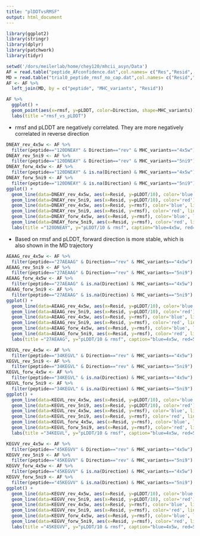 ```yaml
---
title: "plDDTvsRMSF"
output: html_document
---
```


```r
library(ggplot2)
library(stringr)
library(dplyr)
library(patchwork)
library(tidyr)
```

```r
setwd('/dors/meilerlab/home/chey120/mhcii_asyn/Data')
AF = read.table("peptide_AFconfidence.dat",col.names= c("Res","Resid", "pLDDT", "protein")) %>% separate(protein, c("MHC_variants", "peptide"))
MD = read.table("trial0_peptide_rmsf_no_cap.dat",col.names= c("Resid","rmsf", "protein")) %>% separate(protein, c("peptide", "MHC_variants", "Direction")) %>% mutate(Resid=Resid-180)
AF <- AF %>%
  left_join(MD, by = c("peptide", "MHC_variants", "Resid"))
```

```r
AF %>%
  ggplot() +
  geom_point(aes(x=rmsf, y=pLDDT, color=Direction, shape=MHC_variants)) +
  labs(title ="rmsf_vs_pLDDT")
```
- rmsf and pLDDT are negatively correlated. They are more negatively correlated in reverse direction 
```r
DNEAY_rev_4x5w <- AF %>%
  filter(peptide=="120DNEAY" & Direction=="rev" & MHC_variants=="4x5w") 
DNEAY_rev_5ni9 <- AF %>%
  filter(peptide=="120DNEAY" & Direction=="rev" & MHC_variants=="5ni9") 
DNEAY_forw_4x5w <- AF %>%
  filter(peptide=="120DNEAY" & is.na(Direction) & MHC_variants=="4x5w") 
DNEAY_forw_5ni9 <- AF %>%
  filter(peptide=="120DNEAY" & is.na(Direction) & MHC_variants=="5ni9") 
ggplot() +
  geom_line(data=DNEAY_rev_4x5w, aes(x=Resid, y=pLDDT/10), color='blue')  +   
  geom_line(data=DNEAY_rev_5ni9, aes(x=Resid, y=pLDDT/10), color='red')  +   
  geom_line(data=DNEAY_rev_4x5w, aes(x=Resid, y=rmsf), color='blue', linetype = 3)  +   
  geom_line(data=DNEAY_rev_5ni9, aes(x=Resid, y=rmsf), color='red', linetype = 3)  +  
  geom_line(data=DNEAY_forw_4x5w, aes(x=Resid, y=rmsf), color='blue', linetype = 2)  +   
  geom_line(data=DNEAY_forw_5ni9, aes(x=Resid, y=rmsf), color='red', linetype = 2)  +   
  labs(title ="120DNEAY", y="pLDDT/10 & rmsf", caption="blue=4x5w, red=5ni9, solid=pLDDT/10, dashed=forward direction, dotted=reverse direction \n note: both structures predicted by AF are in forward direction")
```
- Based on rmsf and pLDDT, forward direction is more stable, which is also shown in the MD trajectory
```r
AEAAG_rev_4x5w <- AF %>%
  filter(peptide=="27AEAAG" & Direction=="rev" & MHC_variants=="4x5w") 
AEAAG_rev_5ni9 <- AF %>%
  filter(peptide=="27AEAAG" & Direction=="rev" & MHC_variants=="5ni9") 
AEAAG_forw_4x5w <- AF %>%
  filter(peptide=="27AEAAG" & is.na(Direction) & MHC_variants=="4x5w") 
AEAAG_forw_5ni9 <- AF %>%
  filter(peptide=="27AEAAG" & is.na(Direction) & MHC_variants=="5ni9") 
ggplot() +
  geom_line(data=AEAAG_rev_4x5w, aes(x=Resid, y=pLDDT/10), color='blue')  +   
  geom_line(data=AEAAG_rev_5ni9, aes(x=Resid, y=pLDDT/10), color='red')  +   
  geom_line(data=AEAAG_rev_4x5w, aes(x=Resid, y=rmsf), color='blue', linetype = 3)  +   
  geom_line(data=AEAAG_rev_5ni9, aes(x=Resid, y=rmsf), color='red', linetype = 3)  +  
  geom_line(data=AEAAG_forw_4x5w, aes(x=Resid, y=rmsf), color='blue', linetype = 2)  +   
  geom_line(data=AEAAG_forw_5ni9, aes(x=Resid, y=rmsf), color='red', linetype = 2)  +   
  labs(title ="27AEAAG", y="pLDDT/10 & rmsf", caption="blue=4x5w, red=5ni9, solid=pLDDT/10, dashed=forward direction, dotted=reverse direction \n note: both structures predicted by AF are in reverse direction")
```

```r
KEGVL_rev_4x5w <- AF %>%
  filter(peptide=="34KEGVL" & Direction=="rev" & MHC_variants=="4x5w") 
KEGVL_rev_5ni9 <- AF %>%
  filter(peptide=="34KEGVL" & Direction=="rev" & MHC_variants=="5ni9") 
KEGVL_forw_4x5w <- AF %>%
  filter(peptide=="34KEGVL" & is.na(Direction) & MHC_variants=="4x5w") 
KEGVL_forw_5ni9 <- AF %>%
  filter(peptide=="34KEGVL" & is.na(Direction) & MHC_variants=="5ni9") 
ggplot() +
  geom_line(data=KEGVL_rev_4x5w, aes(x=Resid, y=pLDDT/10), color='blue')  +   
  geom_line(data=KEGVL_rev_5ni9, aes(x=Resid, y=pLDDT/10), color='red')  +   
  geom_line(data=KEGVL_rev_4x5w, aes(x=Resid, y=rmsf), color='blue', linetype = 3)  +   
  geom_line(data=KEGVL_rev_5ni9, aes(x=Resid, y=rmsf), color='red', linetype = 3)  +  
  geom_line(data=KEGVL_forw_4x5w, aes(x=Resid, y=rmsf), color='blue', linetype = 2)  +   
  geom_line(data=KEGVL_forw_5ni9, aes(x=Resid, y=rmsf), color='red', linetype = 2)  +   
  labs(title ="34KEGVL", y="pLDDT/10 & rmsf", caption="blue=4x5w, red=5ni9, solid=pLDDT/10, dashed=forward direction, dotted=reverse direction \n note: both structures predicted by AF are in forward direction")
```

```r
KEGVV_rev_4x5w <- AF %>%
  filter(peptide=="45KEGVV" & Direction=="rev" & MHC_variants=="4x5w") 
KEGVV_rev_5ni9 <- AF %>%
  filter(peptide=="45KEGVV" & Direction=="rev" & MHC_variants=="5ni9") 
KEGVV_forw_4x5w <- AF %>%
  filter(peptide=="45KEGVV" & is.na(Direction) & MHC_variants=="4x5w") 
KEGVV_forw_5ni9 <- AF %>%
  filter(peptide=="45KEGVV" & is.na(Direction) & MHC_variants=="5ni9") 
ggplot() +
  geom_line(data=KEGVV_rev_4x5w, aes(x=Resid, y=pLDDT/10), color='blue')  +   
  geom_line(data=KEGVV_rev_5ni9, aes(x=Resid, y=pLDDT/10), color='red')  +   
  geom_line(data=KEGVV_rev_4x5w, aes(x=Resid, y=rmsf), color='blue', linetype = 3)  +   
  geom_line(data=KEGVV_rev_5ni9, aes(x=Resid, y=rmsf), color='red', linetype = 3)  +  
  geom_line(data=KEGVV_forw_4x5w, aes(x=Resid, y=rmsf), color='blue', linetype = 2)  +   
  geom_line(data=KEGVV_forw_5ni9, aes(x=Resid, y=rmsf), color='red', linetype = 2)  +   
  labs(title ="45KEGVV", y="pLDDT/10 & rmsf", caption="blue=4x5w, red=5ni9, solid=pLDDT/10, dashed=forward direction, dotted=reverse direction \n note: structure of 4x5w is in reverse direction; that of 5ni9 is in forward direction")
```